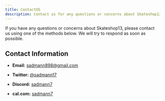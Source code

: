 ```yaml
---
title: ContactUS
description: Contact us for any questions or concerns about Skateshop13.
---
```


If you have any questions or concerns about Skateshop13, please contact us using one of the methods below. We will try to respond as soon as possible.

## Contact Information

- **Email:** [sadmann898@gmail.com](mailto:sadmann898@gmail.com)

- **Twitter:** [@sadmann17](https://twitter.com/sadmann17)

- **Discord:** [sadmann7](https://discord.com/users/sadmann7)

- **cal.com:** [sadmann7](https://cal.com/sadmann7)
